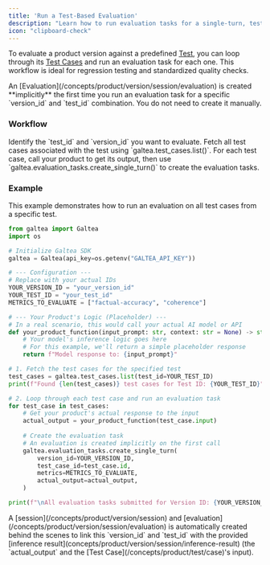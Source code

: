 ```yaml
---
title: 'Run a Test-Based Evaluation'
description: "Learn how to run evaluation tasks for a single-turn, test-based workflow."
icon: "clipboard-check"
---
```


To evaluate a product version against a predefined [Test](/concepts/product/test), you can loop through its [Test Cases](/concepts/product/test/case) and run an evaluation task for each one. This workflow is ideal for regression testing and standardized quality checks.

<Info>
  An [Evaluation](/concepts/product/version/session/evaluation) is created **implicitly** the first time you run an evaluation task for a specific `version_id` and `test_id` combination. You do not need to create it manually.
</Info>

### Workflow

<Steps>
    <Step title="Select a Test and Version">
        Identify the `test_id` and `version_id` you want to evaluate.
    </Step>
    <Step title="Iterate Through Test Cases">
        Fetch all test cases associated with the test using `galtea.test_cases.list()`.
    </Step>
    <Step title="Generate and Evaluate Output">
        For each test case, call your product to get its output, then use `galtea.evaluation_tasks.create_single_turn()` to create the evaluation tasks.
    </Step>
</Steps>

### Example

This example demonstrates how to run an evaluation on all test cases from a specific test.

```python
from galtea import Galtea
import os

# Initialize Galtea SDK
galtea = Galtea(api_key=os.getenv("GALTEA_API_KEY"))

# --- Configuration ---
# Replace with your actual IDs
YOUR_VERSION_ID = "your_version_id"
YOUR_TEST_ID = "your_test_id"
METRICS_TO_EVALUATE = ["factual-accuracy", "coherence"] 

# --- Your Product's Logic (Placeholder) ---
# In a real scenario, this would call your actual AI model or API
def your_product_function(input_prompt: str, context: str = None) -> str:
    # Your model's inference logic goes here
    # For this example, we'll return a simple placeholder response
    return f"Model response to: {input_prompt}"

# 1. Fetch the test cases for the specified test
test_cases = galtea.test_cases.list(test_id=YOUR_TEST_ID)
print(f"Found {len(test_cases)} test cases for Test ID: {YOUR_TEST_ID}")

# 2. Loop through each test case and run an evaluation task
for test_case in test_cases:
    # Get your product's actual response to the input
    actual_output = your_product_function(test_case.input)
    
    # Create the evaluation task
    # An evaluation is created implicitly on the first call
    galtea.evaluation_tasks.create_single_turn(
        version_id=YOUR_VERSION_ID,
        test_case_id=test_case.id,
        metrics=METRICS_TO_EVALUATE,
        actual_output=actual_output,
    )

print(f"\nAll evaluation tasks submitted for Version ID: {YOUR_VERSION_ID}")

```

<Info>
    A [session](/concepts/product/version/session) and [evaluation](/concepts/product/version/session/evaluation) is automatically created behind the scenes to link this `version_id` and `test_id` with the provided [inference result](concepts/product/version/session/inference-result) (the `actual_output` and the [Test Case](/concepts/product/test/case)'s input).
</Info>
